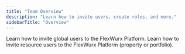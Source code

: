 ```yaml
---
title: "Team Overview"
description: "Learn how to invite users, create roles, and more."
sidebarTitle: "Overview"
---
```


<CardGroup cols={2}>
  <Card title="Invite Global Users" icon="earth-americas" href="team/invite-global-users.mdx">
    Learn how to invite global users to the FlexWurx Platform.
  </Card>
  <Card title="Invite Resource Users" icon="house" href="team/invite-resource-users.mdx">
    Learn how to invite resource users to the FlexWurx Platform (property or portfolio).
  </Card>
</CardGroup>